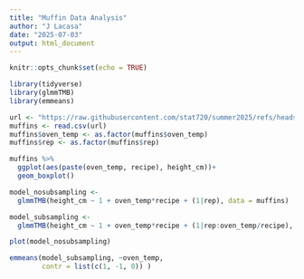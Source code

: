 ```yaml
---
title: "Muffin Data Analysis"
author: "J Lacasa"
date: "2025-07-03"
output: html_document
---
```


```r
knitr::opts_chunk$set(echo = TRUE)
```

```r
library(tidyverse)
library(glmmTMB)
library(emmeans)
```


```r
url <- "https://raw.githubusercontent.com/stat720/summer2025/refs/heads/main/data/muffin_data.csv"
muffins <- read.csv(url)
muffins$oven_temp <- as.factor(muffins$oven_temp)
muffins$rep <- as.factor(muffins$rep)
```

```r
muffins %>% 
  ggplot(aes(paste(oven_temp, recipe), height_cm))+
  geom_boxplot()

```

```r
model_nosubsampling <- 
  glmmTMB(height_cm ~ 1 + oven_temp*recipe + (1|rep), data = muffins)

model_subsampling <- 
  glmmTMB(height_cm ~ 1 + oven_temp*recipe + (1|rep:oven_temp/recipe), data = muffins)
```

```r
plot(model_nosubsampling)
```

```r
emmeans(model_subsampling, ~oven_temp,
        contr = list(c(1, -1, 0)) )
```


